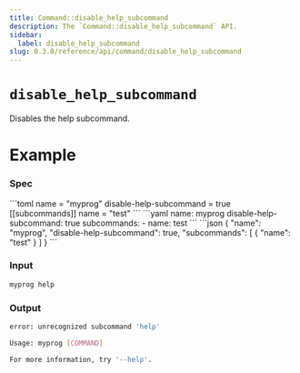```yaml
---
title: Command::disable_help_subcommand
description: The `Command::disable_help_subcommand` API.
sidebar:
  label: disable_help_subcommand
slug: 0.3.0/reference/api/command/disable_help_subcommand
---
```



# `disable_help_subcommand` <LinkButton href="https://docs.rs/clap/latest/clap/struct.Command.html#method.disable_help_subcommand" icon="open-book" variant="minimal" />

<Badge text="since 0.1.0" size="small" />

Disables the help subcommand.

# Example

### Spec

<Tabs syncKey="format">
  <TabItem label="TOML">
    ```toml
    name = "myprog"
    disable-help-subcommand = true
    [[subcommands]]
    name = "test"
    ```
  </TabItem>

  <TabItem label="YAML">
    ```yaml
    name: myprog
    disable-help-subcommand: true
    subcommands:
    - name: test
    ```
  </TabItem>

  <TabItem label="JSON">
    ```json
    {
      "name": "myprog",
      "disable-help-subcommand": true,
      "subcommands": [
        {
          "name": "test"
        }
      ]
    }
    ```
  </TabItem>
</Tabs>

### Input

```bash
myprog help
```

### Output

```bash
error: unrecognized subcommand 'help'

Usage: myprog [COMMAND]

For more information, try '--help'.
```
